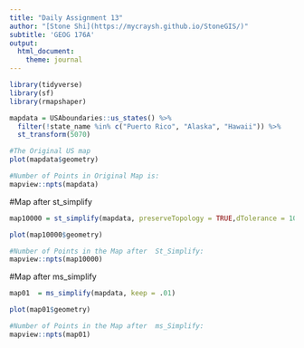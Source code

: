 ```yaml
---
title: "Daily Assignment 13"
author: "[Stone Shi](https://mycraysh.github.io/StoneGIS/)"
subtitle: 'GEOG 176A'
output:
  html_document:
    theme: journal
---
```


```r
library(tidyverse)
library(sf)
library(rmapshaper)
```

```r
mapdata = USAboundaries::us_states() %>%
  filter(!state_name %in% c("Puerto Rico", "Alaska", "Hawaii")) %>%
  st_transform(5070)

#The Original US map
plot(mapdata$geometry)

#Number of Points in Original Map is:
mapview::npts(mapdata)
```

#Map after st_simplify
```r
map10000 = st_simplify(mapdata, preserveTopology = TRUE,dTolerance = 10000)

plot(map10000$geometry)

#Number of Points in the Map after  St_Simplify:
mapview::npts(map10000)
```

#Map after ms_simplify 
```r
map01  = ms_simplify(mapdata, keep = .01)

plot(map01$geometry)

#Number of Points in the Map after  ms_Simplify:
mapview::npts(map01)
```
